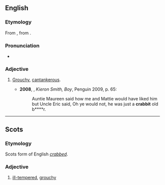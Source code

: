 ==English==

===Etymology===
From {{der|en|sco|crabbit}}, from {{m|sco|crab}}.

===Pronunciation===
* {{a|UK}} {{IPA|/ˈkɹabɪt/|lang=en}}

===Adjective===
{{en-adj}}

# {{lb|en|Scotland}} [[grouchy|Grouchy]], [[cantankerous]].
#* '''2008''', {{w|James Kelman}}, ''Kieron Smith, Boy'', Penguin 2009, p. 65:
#*: Auntie Maureen said how me and Mattie would have liked him but Uncle Eric said, Oh ye would not, he was just a '''crabbit''' old b****r.

----

==Scots==

===Etymology===
Scots form of English ''[[crabbed]]''.

===Adjective===
{{sco-adj}}

# [[ill-tempered]], [[grouchy]]